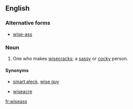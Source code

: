 ==English==

===Alternative forms===
* [[wise-ass]]

===Noun===
{{en-noun|es}}

# One who makes [[wisecrack]]s; a [[sassy]] or [[cocky]] person.

====Synonyms====
* {{sense|one who makes wisecracks}} [[smart aleck]], [[wise guy]]
* {{sense|a cocky person}} [[wiseacre]]

[[fr:wiseass]]